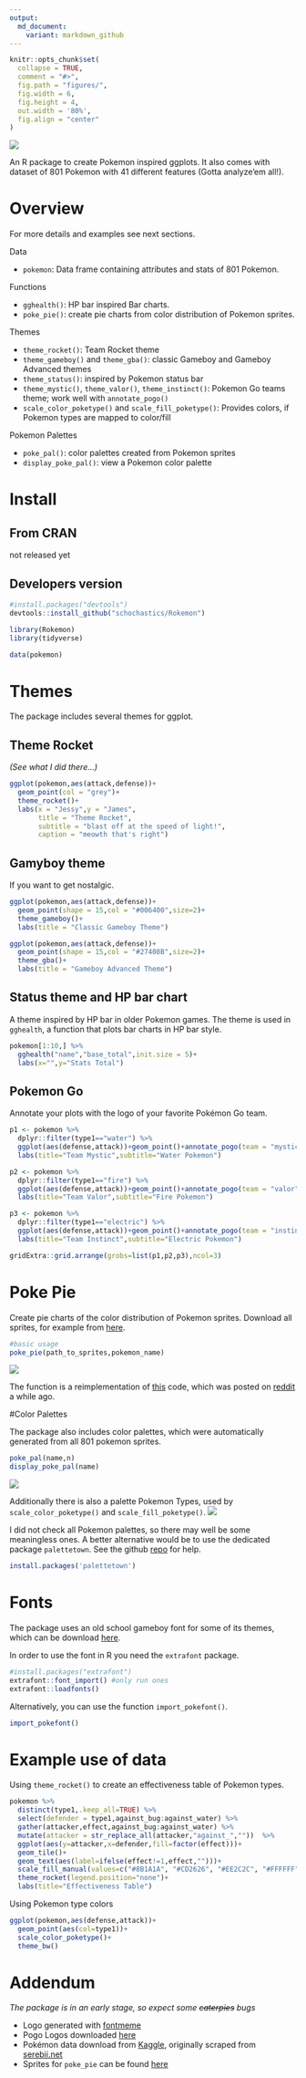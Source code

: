 ```yaml
---
output:
  md_document:
    variant: markdown_github
---
```


<!-- README.md is generated from README.Rmd. Please edit that file -->

```r
knitr::opts_chunk$set(
  collapse = TRUE,
  comment = "#>",
  fig.path = "figures/",
  fig.width = 6,
  fig.height = 4,
  out.width = '80%',
  fig.align = "center" 
)
```

![](rokemon.png) 

An R package to create Pokemon inspired ggplots. It also comes with dataset of 801 Pokemon
with 41 different features (Gotta analyze'em all!). 

# Overview

For more details and examples see next sections.

Data

* `pokemon`: Data frame containing attributes and stats of 801 Pokemon.

Functions

* `gghealth()`: HP bar inspired Bar charts.
* `poke_pie()`: create pie charts from color distribution of Pokemon sprites.

Themes

* `theme_rocket()`: Team Rocket theme
* `theme_gameboy()` and `theme_gba()`: classic Gameboy and Gameboy Advanced themes
* `theme_status()`: inspired by Pokemon status bar
* `theme_mystic()`, `theme_valor()`, `theme_instinct()`: Pokemon Go teams theme; work well with
`annotate_pogo()`
* `scale_color_poketype()` and `scale_fill_poketype()`: Provides colors, if Pokemon types are mapped to color/fill 

Pokemon Palettes

* `poke_pal()`: color palettes created from Pokemon sprites
* `display_poke_pal()`: view a Pokemon color palette

# Install

## From CRAN

not released yet

## Developers version
```r
#install.packages("devtools")
devtools::install_github("schochastics/Rokemon")
```

```r
library(Rokemon)
library(tidyverse)

data(pokemon)
```

# Themes

The package includes several themes for ggplot. 

## Theme Rocket

*(See what I did there...)*

```r
ggplot(pokemon,aes(attack,defense))+
  geom_point(col = "grey")+
  theme_rocket()+
  labs(x = "Jessy",y = "James",
       title = "Theme Rocket",
       subtitle = "blast off at the speed of light!",
       caption = "meowth that's right")

```

## Gamyboy theme

If you want to get nostalgic.

```r
ggplot(pokemon,aes(attack,defense))+
  geom_point(shape = 15,col = "#006400",size=2)+
  theme_gameboy()+
  labs(title = "Classic Gameboy Theme")

```


```r
ggplot(pokemon,aes(attack,defense))+
  geom_point(shape = 15,col = "#27408B",size=2)+
  theme_gba()+
  labs(title = "Gameboy Advanced Theme")
```


## Status theme and HP bar chart

A theme inspired by HP bar in older Pokemon games. The theme is used in `gghealth`,
a function that plots bar charts in HP bar style.

```r
pokemon[1:10,] %>% 
  gghealth("name","base_total",init.size = 5)+
  labs(x="",y="Stats Total")

```

## Pokemon Go

Annotate your plots with the logo of your favorite Pokémon Go team.

```r

p1 <- pokemon %>%
  dplyr::filter(type1=="water") %>%
  ggplot(aes(defense,attack))+geom_point()+annotate_pogo(team = "mystic")+theme_mystic()+
  labs(title="Team Mystic",subtitle="Water Pokemon")

p2 <- pokemon %>%
  dplyr::filter(type1=="fire") %>%
  ggplot(aes(defense,attack))+geom_point()+annotate_pogo(team = "valor")+theme_valor()+
  labs(title="Team Valor",subtitle="Fire Pokemon")

p3 <- pokemon %>%
  dplyr::filter(type1=="electric") %>%
  ggplot(aes(defense,attack))+geom_point()+annotate_pogo(team = "instinct")+theme_instinct()+
  labs(title="Team Instinct",subtitle="Electric Pokemon")

gridExtra::grid.arrange(grobs=list(p1,p2,p3),ncol=3)

```

# Poke Pie

Create pie charts of the color distribution of Pokemon sprites. Download all sprites, for
example from [here](https://github.com/PokeAPI/sprites).

```r
#basic usage
poke_pie(path_to_sprites,pokemon_name)
```

![](figures/poke-pies.png)

The function is a reimplementation of [this](https://gist.github.com/need12648430/4d681c9d1b18745ce159)
code, which was posted on [reddit](https://www.reddit.com/r/pokemon/comments/2ey1pw/last_night_i_wrote_a_processing_script_that/ck45c21/) a while ago.

#Color Palettes

The package also includes color palettes, which were automatically generated from
all 801 pokemon sprites. 
```r
poke_pal(name,n)
display_poke_pal(name)
```
![](figures/palettes.png)

Additionally there is also a palette Pokemon Types, used by `scale_color_poketype()` and
`scale_fill_poketype()`.
![](figures/rocket-type-pal.png)

I did not check all Pokemon palettes, so there may well be
some meaningless ones. A better alternative would be to use the dedicated package `palettetown`.
See the github [repo](https://github.comt/imcdlucas/palettetown) for help. 
```R
install.packages('palettetown')
```

# Fonts

The package uses an old school gameboy font for some of its themes, which
can be download [here](https://github.com/Superpencil/pokemon-font/releases/tag/v1.8.1).

In order to use the font in R you need the `extrafont` package.
```R
#install.packages("extrafont")
extrafont::font_import() #only run ones
extrafont::loadfonts()
```

Alternatively, you can use the function `import_pokefont()`.
```r
import_pokefont()
```

# Example use of data

Using `theme_rocket()` to create an effectiveness table of Pokemon types.
```r
pokemon %>%
  distinct(type1,.keep_all=TRUE) %>%
  select(defender = type1,against_bug:against_water) %>%
  gather(attacker,effect,against_bug:against_water) %>%
  mutate(attacker = str_replace_all(attacker,"against_",""))  %>%
  ggplot(aes(y=attacker,x=defender,fill=factor(effect)))+
  geom_tile()+
  geom_text(aes(label=ifelse(effect!=1,effect,"")))+
  scale_fill_manual(values=c("#8B1A1A", "#CD2626", "#EE2C2C", "#FFFFFF", "#00CD00", "#008B00"))+
  theme_rocket(legend.position="none")+
  labs(title="Effectiveness Table")

```

Using Pokemon type colors

```r
ggplot(pokemon,aes(defense,attack))+
  geom_point(aes(col=type1))+
  scale_color_poketype()+
  theme_bw()
```


# Addendum

*The package is in an early stage, so expect some ~~caterpies~~ bugs*

* Logo generated with [fontmeme](https://fontmeme.com/pokemon-font/)
* Pogo Logos downloaded [here](https://dribbble.com/shots/2831980-Pok-mon-GO-Team-Logos-Vector-Download)
* Pokémon data download from [Kaggle](https://www.kaggle.com/rounakbanik/pokemon), originally
scraped from [serebii.net](http://serebii.net/)
* Sprites for `poke_pie` can be found [here](https://github.com/PokeAPI/sprites)
